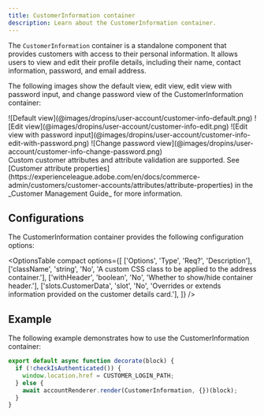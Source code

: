 ```yaml
---
title: CustomerInformation container
description: Learn about the CustomerInformation container.
---
```



The `CustomerInformation` container is a standalone component that provides customers with access to their personal information. It allows users to view and edit their profile details, including their name, contact information, password, and email address.

The following images show the default view, edit view, edit view with password input, and change password view of the CustomerInformation container:

<Diagram caption="Default view">
  ![Default view](@images/dropins/user-account/customer-info-default.png)
</Diagram>

<Diagram caption="Edit view">
  ![Edit view](@images/dropins/user-account/customer-info-edit.png)
</Diagram>

<Diagram caption="Edit view with password input">
  ![Edit view with password input](@images/dropins/user-account/customer-info-edit-with-password.png)
</Diagram>

<Diagram caption="Change password view">
  ![Change password view](@images/dropins/user-account/customer-info-change-password.png)
</Diagram>

<Aside type="tip" title="Tip">
Custom customer attributes and attribute validation are supported. See [Customer attribute properties](https://experienceleague.adobe.com/en/docs/commerce-admin/customers/customer-accounts/attributes/attribute-properties) in the _Customer Management Guide_ for more information.
</Aside>

## Configurations

The CustomerInformation container provides the following configuration options:

<OptionsTable
compact
    options={[
        ['Options', 'Type', 'Req?', 'Description'],
        ['className', 'string', 'No', 'A custom CSS class to be applied to the address container.'],
        ['withHeader', 'boolean', 'No', 'Whether to show/hide container header.'],
        ['slots.CustomerData', 'slot', 'No', 'Overrides or extends information provided on the customer details card.'],
    ]}
/>

## Example

The following example demonstrates how to use the CustomerInformation container:

```javascript
export default async function decorate(block) {
  if (!checkIsAuthenticated()) {
    window.location.href = CUSTOMER_LOGIN_PATH;
  } else {
    await accountRenderer.render(CustomerInformation, {})(block);
  }
}
```
